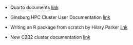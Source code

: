 -   Quarto documents [link](https://quarto.org)

-   Ginsburg HPC Cluster User Documentation [link](https://confluence.columbia.edu/confluence/display/rcs/Ginsburg+HPC+Cluster+User+Documentation)

-   Writing an R package from scratch by Hilary Parker [link](https://hilaryparker.com/2014/04/29/writing-an-r-package-from-scratch/)

-   New C2B2 cluster documentation [link](https://columbiauniversity.atlassian.net/wiki/spaces/RCAC/overview)
